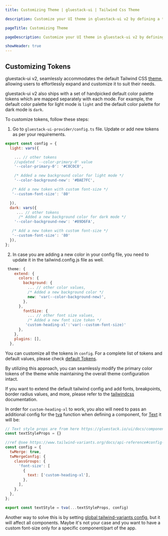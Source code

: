 ```yaml
---
title: Customizing Theme | gluestack-ui | Tailwind Css Theme

description: Customize your UI theme in gluestack-ui v2 by defining a theme config and applying it via GluestackUIProvider. Tailwind CSS theme support lets you style your app seamlessly.

pageTitle: Customizing Theme

pageDescription: Customize your UI theme in gluestack-ui v2 by defining a theme config and applying it via GluestackUIProvider. Tailwind CSS theme support lets you style your app seamlessly.

showHeader: true
---
```



<Meta title="with-nativewind/Home/Theme Configuration/Customizing Theme" />


## Customizing Tokens

gluestack-ui v2, seamlessly accommodates the default Tailwind CSS [theme](https://tailwindcss.com/docs/theme), allowing users to effortlessly expand and customize it to suit their needs.

gluestack-ui v2 also ships with a set of handpicked default color palette tokens which are mapped separately with each mode. For example, the default color palette for light mode is `light` and the default color palette for dark mode is `dark`.

To customize tokens, follow these steps:

1. Go to `gluestack-ui-provider/config.ts` file. Update or add new tokens as per your requirements.

<CollapsibleCode>

```jsx
export const config = {
  light: vars({

    ... // other tokens
    //updated '--color-primary-0' value
    '--color-primary-0': '#C0C0C0',

    /* Added a new background color for light mode */
    '--color-background-new': '#BAE7FC',

   /* Add a new token with custom font-size */
   '--custom-font-size': '80'

  }),
  dark: vars({
     ... // other tokens
      /* Added a new background color for dark mode */
    '--color-background-new': '#89D6FA',

   /* Add a new token with custom font-size */
   '--custom-font-size': '80'
  }),
};

```
</CollapsibleCode>

2. In case you are adding a new color in your config file, you need to update it in the tailwind.config.js file as well.


```jsx
 theme: {
    extend: {
      colors: {
        background: {
          ... // other color values,
          /* Added a new background color */
          new: 'var(--color-background-new)',
        },
      },
        fontSize: {
          ... // other font size values,
          /* Added a new font size token */
         'custom-heading-xl':'var(--custom-font-size)'
      },
    },
    plugins: [],
  },
```

You can customize all the tokens in `config`. For a complete list of tokens and default values, please check [default Tokens](https://gluestack.io/ui/docs/home/theme-configuration/default-tokens).

By utilizing this approach, you can seamlessly modify the primary color tokens of the theme while maintaining the overall theme configuration intact.

If you want to extend the default tailwind config and add fonts, breakpoints, border radius values, and more, please refer to the [tailwindcss](https://tailwindcss.com/docs/theme#customizing-the-default-theme) documentation.

In order for `custom-heading-xl` to work, you also will need to pass an additional config for the [tva](https://gluestack.io/ui/docs/home/getting-started/gluestack-ui-nativewind-utils#tva-tailwind-variant-authority) function when defining a component, for [Text](https://gluestack.io/ui/docs/components/text) it will be:
```jsx
// Text style props are from here https://gluestack.io/ui/docs/components/text (step 3, the one from styles.tsx)
const textStyleProps = {}

//ref @see https://www.tailwind-variants.org/docs/api-reference#config-optional
const config = {
  twMerge: true,
  twMergeConfig: {
    classGroups: {
      'font-size': [
        {
          text: ['custom-heading-xl'],
        },
      ],
    },
  },
};

export const textStyle = tva(...textStyleProps, config)
```
Another way to solve this is by setting [global tailwind-variants config](https://www.tailwind-variants.org/docs/config#global-config), but it will affect all components. Maybe it's not your case and you want to have a custom font-size only for a specific component/part of the app.